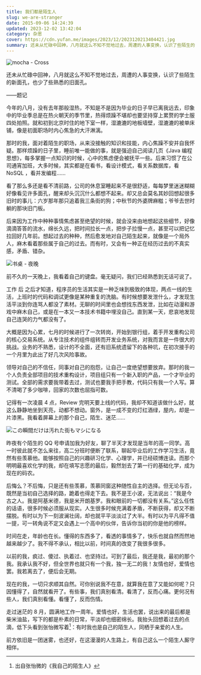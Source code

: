 ```yaml
---
title: 我们都是陌生人
slug: we-are-stranger
date: 2015-09-06 14:24:39
updated: 2023-12-02 13:42:04
category: 杂思
cover: https://cdn.yufan.me/images/2023/12/2023120213404421.jpg
summary: 还未从忙碌中回神，八月就这么不知不觉地过去，周遭的人事变换，认识了些陌生的新面孔，也少了些熟悉的旧面孔。
---
```


![mocha - Cross](https://cdn.yufan.me/images/2023/12/2023120213055451.jpg)

<MusicPlayer netease={818118} />

还未从忙碌中回神，八月就这么不知不觉地过去，周遭的人事变换，认识了些陌生的新面孔，也少了些熟悉的旧面孔。

——题记

今年的八月，没有去年那般湿热，不知是不是因为毕业的日子早已离我远去，印象中的毕业季总是在热火朝天的季节里，热得烦躁不堪却也要坚持穿上累赘的学士服四处拍照。就和初到北京时住的地下室一样，湿漉漉的地板墙壁，湿漉漉的被单床铺，像是初面职场时内心焦急的大汗淋漓。

那时的我，面对着陌生的职场，从来没接触的知识和技能，内心焦躁不安并自我怀疑。那样烦躁的日子里，睡前唯一能做的事，就是强迫自己阅读几页《Java 编程思想》，每多掌握一点知识的时候，心中的焦虑便会被抚平一些。后来习惯了在公司通宵加班，大多时候，其实都是在看书，看设计模式，看关系数据库，看 NoSQL ，看并发编程……

看了那么多还是看不清前路，公司的休息室睡起来不是很舒适，每每梦里迷迷糊糊好像看见许多面孔，醒来却头沉沉什么都想不起来。却又总会莫名其妙回想起很多旧时的事儿：六岁那年那只追着我三条街的狗；中秋节的外婆牌麻糍；爷爷去世时躺的那块旧门板。

后来因为工作中种种事情焦虑甚至绝望的时候，就会没来由地想起这些细节，好像滴滴答答的流水，绵长久远，把时间拉长一点，把步子拉慢一点，甚至可以把记忆拉回好几年前。想起过去的种种，然后愈发地对自己陌生起来，就像是一个局外人，麻木看着那些属于自己的过去。而有时，又会有一种正在经历过去的不真实感，矛盾、错杂。

![书桌 - 夜晚](https://cdn.yufan.me/images/2023/12/2023120213252111.jpg)

前不久的一天晚上，我看着自己的键盘。毫无疑问，我们已经熟悉到无话可说了。

工作 后 之后才知道，程序员的生活其实是一种乏味到极致的体现，两点一线的生活，上班时的代码和调试更像是某种重复的洗脑。有时候想要发泄什么，才发现生活平淡到你连骂人都没了素材。无聊的时间里也会想找东西发泄，比如在动漫和游戏中麻木自己，或是在一本又一本技术书籍中埋没自己。直到某一天，悲哀地发现自己连哭的力气都没有了。

大概是因为心累，七月的时候进行了一次转岗，开始到银行组，着手开发重构公司的核心交易系统。从专注技术的组件组转而开发业务系统，对我而言是一件很大的挑战。业务的不熟悉，设计的不全面，还有旧系统遗留下的各种坑，在初次接手的一个月里为此出了好几次风险事故。

领导对自己的不信任，同事对自己的抱怨，让自己一度绝望想要放弃。那时的我一个人负责全部项目的技术重构设计，项目组只有一个新入职的产品，一个才毕业的测试。全部的需求要我带着去过，测试也要我手把手教，代码只有我一个人写。算不清喝了多少咖啡，回家的次数也屈指可数。

记得有一次凌晨 4 点，Review 完明天要上线的代码，我却不知道该做什么好，就这么静静地坐到天亮，动都不想动。窗外，是一成不变的灯红酒绿，屋内，却是一片漆黑。我看着屏幕上的那个自己，陌生、迷茫……

![この瞬間だけは汚れた街もマシになる](https://cdn.yufan.me/images/2023/12/2023120213392110.jpg)

昨夜有个陌生的 QQ 号申请加我为好友，聊了半天才发现是当年的高一同学。高一时彼此就不怎么来往，高二分班时便断了联系，聊起毕业后的工作学习生活，竟然有些羡慕他。能够按照自己的兴趣研习化学、心理学，并已经硕博连读。而那个明明最喜欢化学的我，却在填写志愿的最后，毅然划去了第一行的基础化学，成为现在的码农。

后悔么？不后悔，只是还有些羡慕，羡慕同窗这种随性自主的选择。但无论与否，既然是当初自己选择的路，跪着也得走下去。我不是王小波，无法说出：“我是今古之人。我是阿基米德，我是米开朗基罗。我和眼前的一切都没有关系。”这么任性的话语，很多时候必须服从现实。人生很多时候充满着矛盾，不断获得，却又不断摆脱。有时以为下一刻波澜壮阔，却也就平平淡淡过了大半。有时以为平凡得不值一提，可一转角说不定又会遇上一个高中的伙伴，告诉你当初的你是他的榜样。

时间在走，年龄也在长。懂得的东西多了，看透的事情多了，快乐也就自然而然地越来越少了。我不得不承认，相比以前，时间真的改变了我很多很多。

以前的我，疯过、傻过、执着过、也坚持过。可到了最后，我还是我，最初的那个我。我承认我不好，但全世界也就只有一个我，独一无二的我！友情也好，爱情也罢。我若离去了，便后会无期。

现在的我，一切只求顺其自然。可你别说我不在意，就算我在意了又能如何呢？只因懂得了，自然就看开了。有些事，我们真别看清。看清了，反而心痛。更何况有些人，我们真别看懂。看懂了，反而伤情。

走过迷茫的 8 月，圆满地工作一周年。爱情也好，生活也罢，说出来的最后都是柴米油盐，写下的都是朴素的日常，平淡却也细密绵长。我抬头回想着过去的点滴，低下头看到张怡微写着[^1]：有时我也是自己的陌生人，同栖于亲爱的人生。

前方依旧是一团迷雾，也还好，在这漫漫的人生路上，有自己这么一个陌生人厮守相伴。

[^1]: 出自张怡微的《我自己的陌生人》

